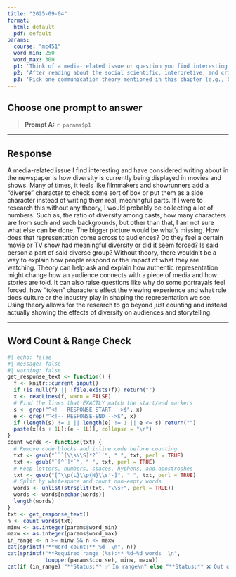 ```yaml
---
title: "2025-09-04"
format:
  html: default
  pdf: default
params:
  course: "mc451"
  word_min: 250
  word_max: 300
  p1: 'Think of a media-related issue or question you find interesting (e.g., misinformation on social media, representation in film, streaming habits). Now imagine researching that issue without using any theory—just collecting facts. What would be missing from your findings? Reflect on how theory might deepen or improve your ability to explain or understand the issue. What questions might theory help you ask?'
  p2: 'After reading about the social scientific, interpretive, and critical/cultural paradigms, which approach feels most aligned with how you think about research, or how you want to think about it? Why? Share a media topic you care about and describe how your chosen paradigm would shape your research questions, methods, and the kind of insights you might produce.'
  p3: 'Pick one communication theory mentioned in this chapter (e.g., Cultivation Theory, Social Comparison Theory, Feminist Theory). Briefly describe how this theory interprets a real-world communication problem (e.g., violence in media, body image, online harassment). Then reflect on how your understanding of the issue changes when seen through that theoretical lens. What does the theory help you notice that you might not have otherwise?'
---
```


## Choose **one** prompt to answer

> **Prompt A:** `r params$p1`

---

## Response

<!-- RESPONSE-START -->
A media-related issue I find interesting and have considered writing about in the newspaper is how diversity is currently being displayed in movies and shows. Many of times, it feels like filmmakers and showrunners add a “diverse” character to check some sort of box or put them as a side character instead of writing them real, meaningful parts. If I were to research this without any theory, I would probably be collecting a lot of numbers. Such as, the ratio of diversity among casts, how many characters are from such and such backgrounds, but other than that, I am not sure what else can be done. The bigger picture would be what’s missing. How does that representation come across to audiences? Do they feel a certain movie or TV show had meaningful diversity or did it seem forced? Is said person a part of said diverse group? Without theory, there wouldn’t be a way to explain how people respond or the impact of what they are watching. Theory can help ask and explain how authentic representation might change how an audience connects with a piece of media and how stories are told. It can also raise questions like why do some portrayals feel forced, how “token” characters effect the viewing experience and what role does culture or the industry play in shaping the representation we see. Using theory allows for the research to go beyond just counting and instead actually showing the effects of diversity on audiences and storytelling. 
<!-- RESPONSE-END -->

---

## Word Count & Range Check

```r
#| echo: false
#| message: false
#| warning: false
get_response_text <- function() {
  f <- knitr::current_input()
  if (is.null(f) || !file.exists(f)) return("")
  x <- readLines(f, warn = FALSE)
  # Find the lines that EXACTLY match the start/end markers
  s <- grep("^<!-- RESPONSE-START -->$", x)
  e <- grep("^<!-- RESPONSE-END -->$", x)
  if (length(s) != 1 || length(e) != 1 || e <= s) return("")
  paste(x[(s + 1L):(e - 1L)], collapse = "\n")
}
count_words <- function(txt) {
  # Remove code blocks and inline code before counting
  txt <- gsub("```[\\s\\S]*?```", " ", txt, perl = TRUE)
  txt <- gsub("`[^`]*`", " ", txt, perl = TRUE)
  # Keep letters, numbers, spaces, hyphens, and apostrophes
  txt <- gsub("[^\\p{L}\\p{N}\\s'-]", " ", txt, perl = TRUE)
  # Split by whitespace and count non-empty words
  words <- unlist(strsplit(txt, "\\s+", perl = TRUE))
  words <- words[nzchar(words)]
  length(words)
}
txt <- get_response_text()
n <- count_words(txt)
minw <- as.integer(params$word_min)
maxw <- as.integer(params$word_max)
in_range <- n >= minw && n <= maxw
cat(sprintf("**Word count:** %d  \n", n))
cat(sprintf("**Required range (%s):** %d–%d words  \n",
            toupper(params$course), minw, maxw))
cat(if (in_range) "**Status:** ✅ In range\n" else "**Status:** ❌ Out of range\n")
```
